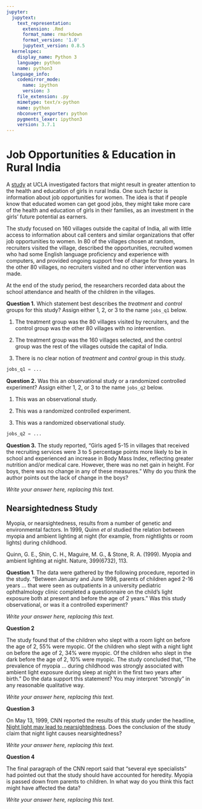 ```yaml
---
jupyter:
  jupytext:
    text_representation:
      extension: .Rmd
      format_name: rmarkdown
      format_version: '1.0'
      jupytext_version: 0.8.5
  kernelspec:
    display_name: Python 3
    language: python
    name: python3
  language_info:
    codemirror_mode:
      name: ipython
      version: 3
    file_extension: .py
    mimetype: text/x-python
    name: python
    nbconvert_exporter: python
    pygments_lexer: ipython3
    version: 3.7.1
---
```


# Job Opportunities & Education in Rural India

A [study](http://www.nber.org/papers/w16021.pdf) at UCLA investigated
factors that might result in greater attention to the health and
education of girls in rural India. One such factor is information
about job opportunities for women. The idea is that if people know
that educated women can get good jobs, they might take more care of
the health and education of girls in their families, as an investment
in the girls’ future potential as earners.

The study focused on 160 villages outside the capital of India, all
with little access to information about call centers and similar
organizations that offer job opportunities to women. In 80 of the
villages chosen at random, recruiters visited the village, described
the opportunities, recruited women who had some English language
proficiency and experience with computers, and provided ongoing
support free of charge for three years. In the other 80 villages, no
recruiters visited and no other intervention was made.

At the end of the study period, the researchers recorded data about
the school attendance and health of the children in the villages.


**Question 1.** Which statement best describes the *treatment* and *control* groups for this study? Assign either 1, 2, or 3 to the name `jobs_q1` below.

1. The treatment group was the 80 villages visited by recruiters, and the control group was the other 80 villages with no intervention.

2. The treatment group was the 160 villages selected, and the control group was the rest of the villages outside the capital of India.

3. There is no clear notion of *treatment* and *control* group in this study.

```python
jobs_q1 = ...
```

**Question 2.** Was this an observational study or a randomized
controlled experiment? Assign either 1, 2, or 3 to the name `jobs_q2`
below.

1. This was an observational study.

2. This was a randomized controlled experiment.

3. This was a randomized observational study.

```python
jobs_q2 = ...
```

**Question 3.** The study reported, “Girls aged 5-15 in villages that
received the recruiting services were 3 to 5 percentage points more
likely to be in school and experienced an increase in Body Mass Index,
reflecting greater nutrition and/or medical care. However, there was
no net gain in height. For boys, there was no change in any of these
measures.” Why do you think the author points out the lack of change
in the boys?


*Write your answer here, replacing this text.*


## Nearsightedness Study

Myopia, or nearsightedness, results from a number of genetic and
environmental factors. In 1999, Quinn *et al* studied the relation
between myopia and ambient lighting at night (for example, from
nightlights or room lights) during childhood.

Quinn, G. E., Shin, C. H., Maguire, M. G., & Stone, R. A. (1999). Myopia and ambient lighting at night. Nature, 399(6732), 113.


**Question 1**. The data were gathered by the following procedure,
reported in the study. “Between January and June 1998, parents of
children aged 2-16 years ... that were seen as outpatients in
a university pediatric ophthalmology clinic completed a questionnaire
on the child’s light exposure both at present and before the age of
2 years.” Was this study observational, or was it a controlled
experiment?


*Write your answer here, replacing this text.*


**Question 2**

The study found that of the children who slept with a room light on
before the age of 2, 55% were myopic. Of the children who slept with
a night light on before the age of 2, 34% were myopic. Of the children
who slept in the dark before the age of 2, 10% were myopic. The study
concluded that, “The prevalence of myopia ... during childhood was
strongly associated with ambient light exposure during sleep at night
in the first two years after birth.” Do the data support this
statement? You may interpret “strongly” in any reasonable qualitative
way.


*Write your answer here, replacing this text.*


**Question 3**

On May 13, 1999, CNN reported the results of this study under the
headline, [Night light may lead to
nearsightedness](http://edition.cnn.com/HEALTH/9905/12/children.lights/index.html).
Does the conclusion of the study claim that night light causes
nearsightedness?


*Write your answer here, replacing this text.*


**Question 4**

The final paragraph of the CNN report said that “several eye
specialists” had pointed out that the study should have accounted for
heredity. Myopia is passed down from parents to children. In what way
do you think this fact might have affected the data?


*Write your answer here, replacing this text.*
